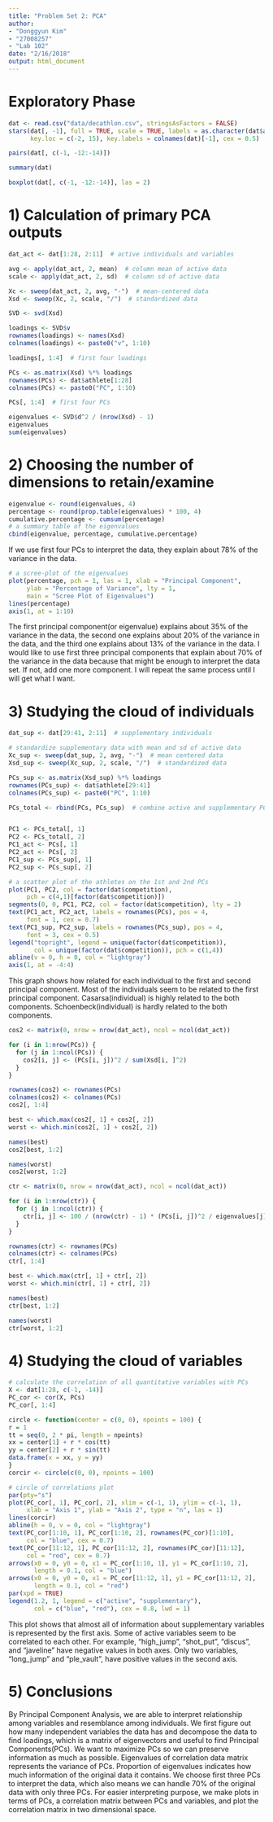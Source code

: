```yaml
---
title: "Problem Set 2: PCA"
author:
- "Donggyun Kim"
- "27008257"
- "Lab 102"
date: "2/16/2018"
output: html_document
---
```


# Exploratory Phase
```r
dat <- read.csv("data/decathlon.csv", stringsAsFactors = FALSE)
stars(dat[, -1], full = TRUE, scale = TRUE, labels = as.character(dat$athlete), 
      key.loc = c(-2, 15), key.labels = colnames(dat)[-1], cex = 0.5)

pairs(dat[, c(-1, -12:-14)])

summary(dat)

boxplot(dat[, c(-1, -12:-14)], las = 2)
```

# 1) Calculation of primary PCA outputs
```r
dat_act <- dat[1:28, 2:11]  # active individuals and variables

avg <- apply(dat_act, 2, mean)  # column mean of active data
scale <- apply(dat_act, 2, sd)  # column sd of active data

Xc <- sweep(dat_act, 2, avg, "-")  # mean-centered data
Xsd <- sweep(Xc, 2, scale, "/")  # standardized data

SVD <- svd(Xsd)

loadings <- SVD$v
rownames(loadings) <- names(Xsd)
colnames(loadings) <- paste0("v", 1:10)

loadings[, 1:4]  # first four loadings

PCs <- as.matrix(Xsd) %*% loadings
rownames(PCs) <- dat$athlete[1:28]
colnames(PCs) <- paste0("PC", 1:10)

PCs[, 1:4]  # first four PCs

eigenvalues <- SVD$d^2 / (nrow(Xsd) - 1)
eigenvalues
sum(eigenvalues)
```

# 2) Choosing the number of dimensions to retain/examine
```r
eigenvalue <- round(eigenvalues, 4)
percentage <- round(prop.table(eigenvalues) * 100, 4)
cumulative.percentage <- cumsum(percentage)
# a summary table of the eigenvalues
cbind(eigenvalue, percentage, cumulative.percentage)
```
If we use first four PCs to interpret the data, they explain about 78% of the variance in the data.  

```r
# a scree-plot of the eigenvalues
plot(percentage, pch = 1, las = 1, xlab = "Principal Component", 
     ylab = "Percentage of Variance", lty = 1,
     main = "Scree Plot of Eigenvalues")
lines(percentage)
axis(1, at = 1:10)
```

The first principal component(or eigenvalue) explains about 35% of the variance in the data, the second one explains about 20% of the variance in the data, and the third one explains about 13% of the variance in the data. I would like to use first three principal components that explain about 70% of the variance in the data because that might be enough to interpret the data set. If not, add one more component. I will repeat the same process until I will get what I want.  

# 3) Studying the cloud of individuals
```r
dat_sup <- dat[29:41, 2:11]  # supplementary individuals

# standardize supplementary data with mean and sd of active data
Xc_sup <- sweep(dat_sup, 2, avg, "-")  # mean centered data
Xsd_sup <- sweep(Xc_sup, 2, scale, "/")  # standardized data

PCs_sup <- as.matrix(Xsd_sup) %*% loadings
rownames(PCs_sup) <- dat$athlete[29:41]
colnames(PCs_sup) <- paste0("PC", 1:10)

PCs_total <- rbind(PCs, PCs_sup)  # combine active and supplementary PCs


PC1 <- PCs_total[, 1]
PC2 <- PCs_total[, 2]
PC1_act <- PCs[, 1]
PC2_act <- PCs[, 2]
PC1_sup <- PCs_sup[, 1]
PC2_sup <- PCs_sup[, 2]

# a scatter plot of the athletes on the 1st and 2nd PCs
plot(PC1, PC2, col = factor(dat$competition), 
     pch = c(4,1)[factor(dat$competition)])
segments(0, 0, PC1, PC2, col = factor(dat$competition), lty = 2)
text(PC1_act, PC2_act, labels = rownames(PCs), pos = 4, 
     font = 1, cex = 0.7)
text(PC1_sup, PC2_sup, labels = rownames(PCs_sup), pos = 4, 
     font = 3, cex = 0.5)
legend("topright", legend = unique(factor(dat$competition)), 
       col = unique(factor(dat$competition)), pch = c(1,4))
abline(v = 0, h = 0, col = "lightgray")
axis(1, at = -4:4)
```

This graph shows how related for each individual to the first and second principal component. Most of the individuals seem to be related to the first principal component. Casarsa(individual) is highly related to the both components. Schoenbeck(individual) is hardly related to the both components.  

```r
cos2 <- matrix(0, nrow = nrow(dat_act), ncol = ncol(dat_act))

for (i in 1:nrow(PCs)) {
  for (j in 1:ncol(PCs)) {
    cos2[i, j] <- (PCs[i, j])^2 / sum(Xsd[i, ]^2)
  }
}

rownames(cos2) <- rownames(PCs)
colnames(cos2) <- colnames(PCs)
cos2[, 1:4]

best <- which.max(cos2[, 1] + cos2[, 2])
worst <- which.min(cos2[, 1] + cos2[, 2])

names(best)
cos2[best, 1:2]

names(worst)
cos2[worst, 1:2]
```

```r
ctr <- matrix(0, nrow = nrow(dat_act), ncol = ncol(dat_act))

for (i in 1:nrow(ctr)) {
  for (j in 1:ncol(ctr)) {
    ctr[i, j] <- 100 / (nrow(ctr) - 1) * (PCs[i, j])^2 / eigenvalues[j]
  }
}

rownames(ctr) <- rownames(PCs)
colnames(ctr) <- colnames(PCs)
ctr[, 1:4]

best <- which.max(ctr[, 1] + ctr[, 2])
worst <- which.min(ctr[, 1] + ctr[, 2])

names(best)
ctr[best, 1:2]

names(worst)
ctr[worst, 1:2]
```

# 4) Studying the cloud of variables
```r
# calculate the correlation of all quantitative variables with PCs
X <- dat[1:28, c(-1, -14)]
PC_cor <- cor(X, PCs)
PC_cor[, 1:4]

circle <- function(center = c(0, 0), npoints = 100) {
r = 1
tt = seq(0, 2 * pi, length = npoints)
xx = center[1] + r * cos(tt)
yy = center[2] + r * sin(tt)
data.frame(x = xx, y = yy)
}
corcir <- circle(c(0, 0), npoints = 100)

# circle of correlations plot
par(pty="s")
plot(PC_cor[, 1], PC_cor[, 2], xlim = c(-1, 1), ylim = c(-1, 1),
     xlab = "Axis 1", ylab = "Axis 2", type = "n", las = 1)
lines(corcir)
abline(h = 0, v = 0, col = "lightgray")
text(PC_cor[1:10, 1], PC_cor[1:10, 2], rownames(PC_cor)[1:10], 
     col = "blue", cex = 0.7)
text(PC_cor[11:12, 1], PC_cor[11:12, 2], rownames(PC_cor)[11:12], 
     col = "red", cex = 0.7)
arrows(x0 = 0, y0 = 0, x1 = PC_cor[1:10, 1], y1 = PC_cor[1:10, 2], 
       length = 0.1, col = "blue")
arrows(x0 = 0, y0 = 0, x1 = PC_cor[11:12, 1], y1 = PC_cor[11:12, 2], 
       length = 0.1, col = "red")
par(xpd = TRUE)
legend(1.2, 1, legend = c("active", "supplementary"), 
       col = c("blue", "red"), cex = 0.8, lwd = 1)
```

This plot shows that almost all of information about supplementary variables is represented by the first axis. Some of active variables seem to be correlated to each other. For example, "high_jump", "shot_put", "discus", and "javeline" have negative values in both axes. Only two variables, "long_jump" and "ple_vault", have positive values in the second axis.  

# 5) Conclusions
By Principal Component Analysis, we are able to interpret relationship among variables and resemblance among individuals. We first figure out how many independent variables the data has and decompose the data to find loadings, which is a matrix of eigenvectors and useful to find Principal Components(PCs). We want to maximize PCs so we can preserve information as much as possible. Eigenvalues of correlation data matrix represents the variance of PCs. Proportion of eigenvalues indicates how much information of the original data it contains. We choose first three PCs to interpret the data, which also means we can handle 70% of the original data with only three PCs. For easier interpreting purpose, we make plots in terms of PCs, a correlation matrix between PCs and variables, and plot the correlation matrix in two dimensional space.  


